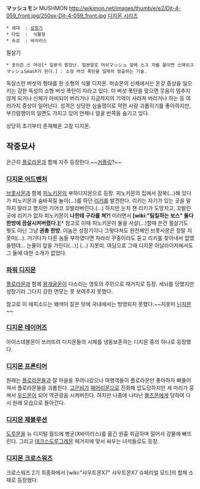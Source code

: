 '''マッシュモン''' MUSHMON
http://wikimon.net/images/thumb/e/e2/Djt-4-059_front.jpg/250px-Djt-4-059_front.jpg
[[디지몬 시리즈]]

 * 세대  : [[성장기]]
 * 타입  :  식물형
 * 속성  : 바이러스

필살기
 * 포이즌 스 머쉬[* 일본식 말장난. 일본말로 머쉬マッシュ 앞에 스ス 자를 붙이면 스매쉬スマッシュSmash가 된다.] : 소형 버섯 폭탄을 일제히 방출하는 기술.

독살스런 버섯의 형태를 한 소형의 식물 디지몬. 머슈몬의 신체에서는 온갖 증상을 일으키는 강한 독성의 소형 버섯 폭탄이 자라고 있다. 이 버섯 폭탄을 맞으면 웃음이 멈추지 않게 되거나 신체가 마비되어 버리거나 지금까지의 기억이 사라져 버리거나 하는 등 여러가지 증상이 일어난다. 성격은 상당한 심술쟁이로 약한 사람 괴롭히기를 좋아하지만, 부끄럼쟁이의 일면도 가지고 있어 언제나 얼굴 반쪽을 숨기고 있다.

상당히 초기부터 존재해온 고참 디지몬.

== 작중묘사 ==
은근히 [[플로라몬]]과 함께 자주 등장한다.~~[[커플링]]?~~

=== [[디지몬 어드벤처]] ===
[[브롯사몬]]과 함께 [[피노키몬]]의 부하디지몬으로 등장. 피노키몬의 집에서 잠복(...)해 있다가 피노키몬과 숨바꼭질 놀이(...)를 하던 [[리키]]를 발견한다. 리키는 자기가 있는 곳을 말하지 말라고 했지만 기어코 꼬발라버린다.(...) 하지만 눈치 챈 리키가 도망치고, 꼬발린 곳에 리키가 없자 피노키몬이 '''나한테 구라를 쳐?!''' 이러면서 '''[wiki:"팀킬하는 보스" 둘다 한방에 끔살시켜버렸다.]'''[* 참고로 이때 피노키몬이 둘을 사살(...)할때 쓴건 필살기도 뭣도 아닌 그냥 '''권총 한방'''. 이놈은 성장기이니 그렇다쳐도 완전체인 브롯사몬은 정말 지못미(...). 거기다가 다른 놈들 부하였다면 차라리 꾸중이라도 듣고 리키를 찾아내서 없앴을텐데... 눈물이 앞을 가린다(...)] (...) 지못미. 여담으로 그때 디지몬 아날라이저에서도 그 둘에 대한 소개가 없었다.

=== [[파워 디지몬]] ===
[[플로라몬]]과 함께 [[왕개굴몬]]이 다스리는 영토의 주민으로 때거지로 등장. 세뇌를 당했지만 성장기라 그다지 강한 면모는 못 보여주지 못했다.

참고로 이 에피소드는 왜색이 짙은 탓에 국내에서는 방영되지 못했다.~~지못미 [[닌자몬]]~~

=== [[디지몬 테이머즈]] ===
아이스데블몬이 쓰러뜨려 디지몬들의 시체를 냉동보존하는 디지몬 중의 하나로 등장했다. 

=== [[디지몬 프론티어]] ===
원래는 [[플로라몬]]들과 잘 마을을 꾸려나갔으나 여행객들이 플로라몬만 좋아하자 삐뚤어져서 플로라몬들을 괴롭힌다. [[고은비]]가 [[페어리몬]]으로 진화해 압도당하지만 세 마리가 뭉쳐서 [[우드몬]]이 되어 역관광을 시켜버린다. 하지만 나중에 나타난 [[볼츠몬]]에게 당하여 다시 원래 모습으로 돌아간다.

=== [[디지몬 제볼루션]] ===

[[도루몬]]을 뉴 디지털 월드에 병균(X바이러스)를 옮긴 원흉 취급하며 밀어서 강물에 빠뜨린다. 그리고 [[데크스도루그레몬]] 떼거지에 맞서 싸우는 녀석들로도 등장.

=== [[디지몬 크로스워즈]] ===
크로스워즈 2기 최종화에서 [wiki:"샤우트몬X7" 샤우트몬X7 슈페리얼 모드]의 합체 소재로 등장했다. 

